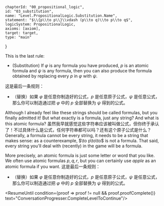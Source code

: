 

	chapterId: "00_propositional_logic",
	id: "03_substitution",
	name: "Level.PropositionalLogic.Substitution.Name",
	statement: "$\\{p\\to p\\}\\vdash (p\\to q)\\to p\\to q$",
	logicSystem: PropositionalLogic,
	axioms: [axiom],
	target: target,
	type: "main"
}


<ConversationProgresser>

<Speak speaker="sapphire">
<LocalizedMarkdown locale="en">
This is the last rule: 

- (Substitution) If $\varphi$ is any formula you have produced, $p$ is an atomic formula and $\psi$ is any formula, then you can also produce the formula obtained by replacing every $p$ in $\varphi$ with $\psi$. 
</LocalizedMarkdown>
<LocalizedMarkdown locale="zh">
这是最后一条规则：

- （替换）如果 $\varphi$ 是任意你制造好的公式，$p$ 是任意原子公式，$\psi$ 是任意公式，那么你可以制造通过把 $\varphi$ 中的 $p$ 全部替换为 $\psi$ 得到的公式。
</LocalizedMarkdown>
</Speak>

<Speak speaker="star">
<LocalizedMarkdown locale="en">
Although I already feel like these strings should be called formulas, but you finally admitted it! But what exactly is a formula, just any string? And what is this atomic formula? 
</LocalizedMarkdown>
<LocalizedMarkdown locale="zh">
虽然我早就感觉这些字符串应该被叫做公式，但你终于承认了！不过具体什么是公式，任何字符串都可以吗？还有这个原子公式是什么？
</LocalizedMarkdown>
</Speak>

<Speak speaker="sapphire">
<LocalizedMarkdown locale="en">
Generally, a formula cannot be every string, it needs to be a string that makes sense: as a counterexample, $\to p\to\to$ is not a formula. That said, every string you'll deal with (recently) in the game will be a formula. 

More precisely, an atomic formula is just some letter or word that you like. We often use atomic formulas $p,q,r$, but you can certainly use $apple$ as an atomic formula if you want. 
</LocalizedMarkdown>
<LocalizedMarkdown locale="zh">
这是最后一条规则：

- （替换）如果 $\varphi$ 是任意你制造好的公式，$p$ 是任意原子公式，$\psi$ 是任意公式，那么你可以制造通过把 $\varphi$ 中的 $p$ 全部替换为 $\psi$ 得到的公式。
</LocalizedMarkdown>
</Speak>

<ResumeUntil condition={proof => proof != null && proof.proofComplete()} text="ConversationProgresser.CompleteLevelToContinue"/>

</ConversationProgresser>
